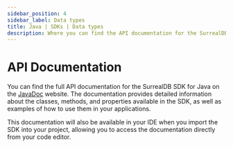```yaml
---
sidebar_position: 4
sidebar_label: Data types
title: Java | SDKs | Data types
description: Where you can find the API documentation for the SurrealDB SDK for Java.
---
```


# API Documentation

You can find the full API documentation for the SurrealDB SDK for Java on the [JavaDoc](https://surrealdb.github.io/surrealdb.java/javadoc/) website. The documentation provides detailed information about the classes, methods, and properties available in the SDK, as well as examples of how to use them in your applications.

This documentation will also be available in your IDE when you import the SDK into your project, allowing you to access the documentation directly from your code editor.